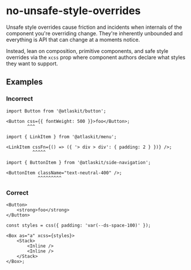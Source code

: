 # no-unsafe-style-overrides

Unsafe style overrides cause friction and incidents when internals of the component you're
overriding change. They're inherently unbounded and everything is API that can change at a moments
notice.

Instead, lean on composition, primitive components, and safe style overrides via the `xcss` prop
where component authors declare what styles they want to support.

## Examples

### Incorrect

```tsx
import Button from '@atlaskit/button';

<Button css={{ fontWeight: 500 }}>foo</Button>;
        ^^^
```

```tsx
import { LinkItem } from '@atlaskit/menu';

<LinkItem cssFn={() => ({ '> div > div': { padding: 2 } })} />;
          ^^^^^
```

```tsx
import { ButtonItem } from '@atlaskit/side-navigation';

<ButtonItem className="text-neutral-400" />;
            ^^^^^^^^^
```

### Correct

```tsx
<Button>
	<strong>foo</strong>
</Button>
```

```tsx
const styles = css({ padding: 'var(--ds-space-100)' });

<Box as="a" xcss={styles}>
	<Stack>
		<Inline />
		<Inline />
	</Stack>
</Box>;
```
